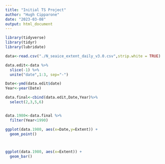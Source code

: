 ```yaml
---
title: "Initial TS Project"
author: "Hugh Cipparone"
date: "2023-03-08"
output: html_document
---
```



```r
library(tidyverse)
library(tidyr)
library(lubridate)
```



```r
data<-read.csv("./N_seaice_extent_daily_v3.0.csv",strip.white = TRUE)

data.edit<-data %>% 
  slice(-1) %>% 
  unite("date",1:3, sep="-")

Date<-ymd(data.edit$date)
Year<-year(Date)

data.final<-cbind(data.edit,Date,Year)%>% 
  select(2,3,5,6)


data.1980<-data.final %>% 
  filter(Year<1990)

ggplot(data.1980, aes(x=Date,y=Extent)) +
  geom_point()



ggplot(data.1980, aes(x=Extent)) +
  geom_bar()
```

